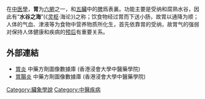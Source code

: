 在[[中医學|中医學]]，'''胃'''为[[六腑|六腑]]之一，和[[五臟|五臟]]中的[[脾_(臟腑)|脾]]爲表裏。功能主要是受纳和腐熟水谷，因此有“'''水谷之海'''”(《[[灵枢|灵枢]]·海论》)之称；饮食物经过胃而下送小肠，故胃以通降为顺；人体的气血、津液等为食物中营养物质所化生，首先依靠胃的受纳，故胃气的强弱对保持人体健康和疾病的[[预后|预后]]有重要关系。


== 外部連結 ==
* [https://sys02.lib.hkbu.edu.hk/cmfid/index.asp?query=all%2C%2C%E8%83%83%E7%82%8E&facet=type_&lang=cht      胃炎] 中藥方劑圖像數據庫 (香港浸會大學中醫藥學院) {{zh}}{{en}}
* [https://sys02.lib.hkbu.edu.hk/cmfid/index.asp?query=all%2Ccontains%2C%E8%83%83%E8%85%B8%E7%82%8E&facet=type_&lang=cht      胃腸炎] 中藥方劑圖像數據庫 (香港浸會大學中醫藥學院) {{zh}}{{en}}



{{五臟六腑}}

[[Category:臟象學說|Category:臟象學說]]
[[Category:中醫疾病|Category:中醫疾病]]